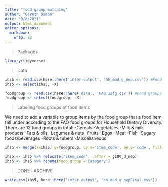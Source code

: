 ```yaml
---
title: "food group matching"
author: "Gareth Osman"
date: "9/8/2021"
output: html_document
editor_options: 
  markdown: 
    wrap: 72
---
```


> Packages

```r

library(tidyverse)

```

> Data

```r

ihs5 <- read.csv(here::here('inter-output', 'hh_mod_g_nep.csv')) #Food consumption data
ihs5 <- select(ihs5, -X)

foodgroup <- read.csv(here::here('data', 'FAO.12fg.csv')) #Food groups 
foodgroup <- select(foodgroup, -X)

```

> Labeling food groups of food items

We need to add a variable to group items by the food group that a food
item fell under according to the FAO food groups for Household Dietary
Diversity. There are 12 food groups in total: -Cereals -Vegetables -Milk
& milk products -Fats & oils -Legumes & nuts -Fruits -Eggs -Meat -Fish
-Sugary foods/beverages -Roots & tubers -Miscellaneous

```r

ihs5 <- merge(x=ihs5, y=foodgroup, by.x='item_code', by.y='code', fill=-9999, all.x = TRUE) %>% arrange(item_code) %>% arrange(HHID)

ihs5 <- ihs5 %>% relocate("item_code", .after = g100_d_nep)
ihs5 <- ihs5 %>% rename(food.group ='Category')

```

> DONE : ARCHIVE

```r

write.csv(ihs5, here::here('inter-output', 'hh_mod_g_nepFinal.csv'))

```
